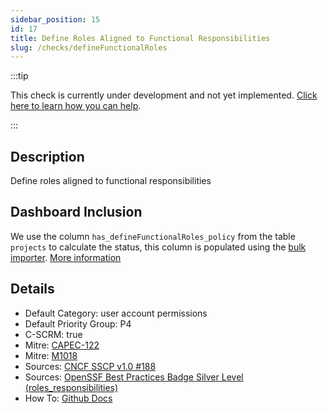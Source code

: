 ```yaml
---
sidebar_position: 15
id: 17
title: Define Roles Aligned to Functional Responsibilities
slug: /checks/defineFunctionalRoles
---
```


<!-- BANNER:START -->
:::tip

This check is currently under development and not yet implemented. [Click here to learn how you can help](/contribute).

:::
<!-- BANNER:END -->

<!-- DESCRIPTION:START -->
## Description
Define roles aligned to functional responsibilities
<!-- DESCRIPTION:END -->

## Dashboard Inclusion

We use the column `has_defineFunctionalRoles_policy` from the table `projects` to calculate the status, this column is populated using the [bulk importer](/docs/visionBoard/importers#bulk-importer). [More information](https://github.com/OpenPathfinder/visionBoard/issues/77)


<!-- DETAILS:START -->
## Details
- Default Category: user account permissions
- Default Priority Group: P4
- C-SCRM: true
- Mitre: [CAPEC-122](https://capec.mitre.org/data/definitions/122.html)
- Mitre: [M1018](https://attack.mitre.org/mitigations/M1018/)
- Sources: [CNCF SSCP v1.0 #188](https://github.com/cncf/tag-security/blob/main/supply-chain-security/supply-chain-security-paper/sscsp.md#define-roles-aligned-to-functional-responsibilities)
- Sources: [OpenSSF Best Practices Badge Silver Level (roles_responsibilities)](https://www.bestpractices.dev/en/criteria?details=true&rationale=true#1.roles_responsibilities)
- How To: [Github Docs](https://docs.github.com/en/organizations/managing-user-access-to-your-organizations-repositories/managing-repository-roles/repository-roles-for-an-organization)

<!-- DETAILS:END -->

